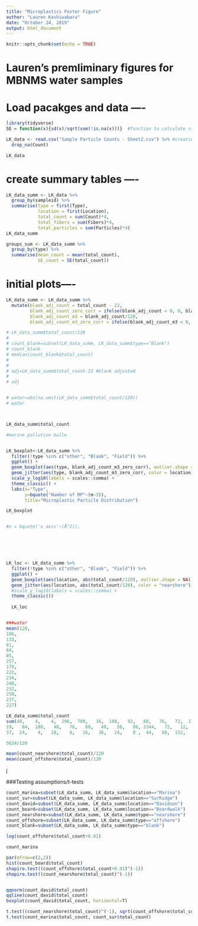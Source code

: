 ```yaml
---
title: "Microplastics Poster Figure"
author: "Lauren Kashiwabara"
date: "October 24, 2019"
output: html_document
---
```


```r
knitr::opts_chunk$set(echo = TRUE)
```

#########################################################
# Lauren's premliminary figures for MBNMS water samples
#########################################################

# Load pacakges and data ----

```r
library(tidyverse)
SE = function(x){sd(x)/sqrt(sum(!is.na(x)))}  #function to calculate standard error

LK_data <- read.csv("Sample Particle Counts - Sheet2.csv") %>% #creating new column that removes the underscore and picture number from each ID for grouping
  drop_na(Count)

LK_data 
```


# create summary tables ----
```r

LK_data_summ <- LK_data %>% 
  group_by(sampleid) %>% 
  summarise(type = first(Type),
            location = first(Location),
            total_count = sum(Count)*4,
            total_fibers = sum(Fibers)*4,
            total_particles = sum(Particles)*4)
LK_data_summ

groups_sum <- LK_data_summ %>% 
  group_by(type) %>% 
  summarise(mean_count = mean(total_count),
            SE_count = SE(total_count))

```



# initial plots----
```r

LK_data_summ <- LK_data_summ %>% 
  mutate(blank_adj_count = total_count - 22,
         blank_adj_count_zero_corr = ifelse(blank_adj_count < 0, 0, blank_adj_count),
         blank_adj_count_m3 = blank_adj_count/120,
         blank_adj_count_m3_zero_corr = ifelse(blank_adj_count_m3 < 0, 0, blank_adj_count_m3))

# LK_data_summ$total_count/120
# 
# count_blank=subset(LK_data_summ, LK_data_summ$type=="Blank")
# count_blank
# median(count_blank$total_count)
# 
# 
# adj=LK_data_summ$total_count-22 #blank adjusted
# 
# adj


# water=abs(na.omit(LK_data_summ$total_count/120))
# water



LK_data_summ$total_count

#marine pollution bulle


LK_boxplot<-LK_data_summ %>% 
  filter(!type %in% c("other", "Blank", "Field")) %>% 
  ggplot() +
  geom_boxplot(aes(type, blank_adj_count_m3_zero_corr), outlier.shape = NA) +
  geom_jitter(aes(type, blank_adj_count_m3_zero_corr, color = location)) +
  scale_y_log10(labels = scales::comma) +
  theme_classic() +
  labs(x="Type", 
       y=bquote("Number of MP"~(m~3)), 
       title="Microplastic Particle Distribution")

LK_boxplot


#x = bquote('x axis'~(Å^2)),






LK_loc <- LK_data_summ %>% 
  filter(!type %in% c("other", "Blank", "Field")) %>% 
  ggplot() +
  geom_boxplot(aes(location, abs(total_count/120), outlier.shape = NA) +
  geom_jitter(aes(location, abs(total_count/120), color = "nearshore")) +
  #scale_y_log10(labels = scales::comma) +
  theme_classic())
  
  LK_loc


###water
mean(120,
106,
133,
81,
84,
85,
257,
179,
222,
234,
248,
232,
250,
237,
227)

LK_data_summ$total_count
sum(48,    4,    4,  296,  700,   16,  108,   92,   60,   76,   72,  112,  116,   84,    0,    4,   20,
19,   84,  188,   48,   76,   88,   48,   56,   96, 2344,   72,   12,   16,   28,   32,    8,   24,   20,   32,
37,  24,    4,   28,    8,   16,   36,   24,    0 ,  44,   80,  152,   24,    4,   40)

5624/120

mean(count_nearshore$total_count)/120
mean(count_offshore$total_count)/120

```

j

###Testing assumptions/t-tests
```r
count_marina=subset(LK_data_summ, LK_data_summ$location=="Marina")
count_sur=subset(LK_data_summ, LK_data_summ$location=="SurRidge")
count_david=subset(LK_data_summ, LK_data_summ$location=="Davidson")
count_board=subset(LK_data_summ, LK_data_summ$location=="Boardwalk")
count_nearshore=subset(LK_data_summ, LK_data_summ$type=="nearshore")
count_offshore=subset(LK_data_summ, LK_data_summ$type=="offshore")
count_blank=subset(LK_data_summ, LK_data_summ$type=="blank")

log(count_offshore$total_count+0.01)

count_marina

par(mfrow=c(2,2))
hist(count_board$total_count)
shapiro.test((count_offshore$total_count+0.01)^(-1))
shapiro.test((count_nearshore$total_count)^(-1))


qqnorm(count_david$total_count)
qqline(count_david$total_count)
boxplot(count_david$total_count, horizontal=T)

t.test((count_nearshore$total_count)^(-1), sqrt(count_offshore$total_count))
t.test(count_marina$total_count, count_sur$total_count)
```

